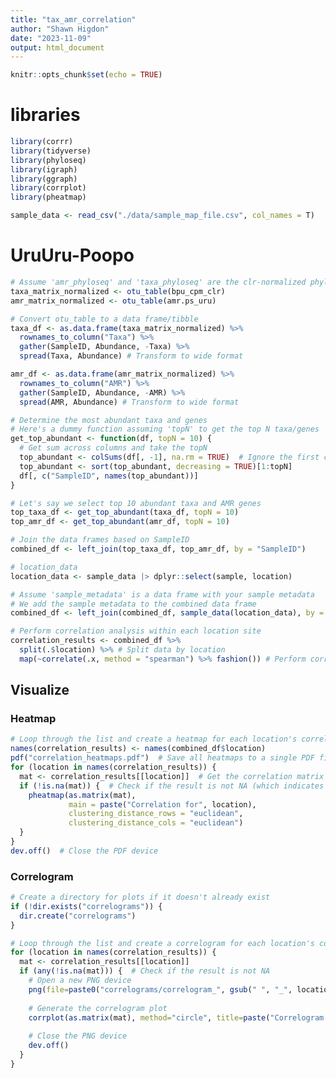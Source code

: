 ```yaml
---
title: "tax_amr_correlation"
author: "Shawn Higdon"
date: "2023-11-09"
output: html_document
---
```


```r
knitr::opts_chunk$set(echo = TRUE)
```

# libraries
```r
library(corrr)
library(tidyverse)
library(phyloseq)
library(igraph)
library(ggraph)
library(corrplot)
library(pheatmap)
```

```r
sample_data <- read_csv("./data/sample_map_file.csv", col_names = T)
```


# UruUru-Poopo

```r
# Assume 'amr_phyloseq' and 'taxa_phyloseq' are the clr-normalized phyloseq objects
taxa_matrix_normalized <- otu_table(bpu_cpm_clr)
amr_matrix_normalized <- otu_table(amr.ps_uru)

# Convert otu_table to a data frame/tibble
taxa_df <- as.data.frame(taxa_matrix_normalized) %>%
  rownames_to_column("Taxa") %>%
  gather(SampleID, Abundance, -Taxa) %>%
  spread(Taxa, Abundance) # Transform to wide format

amr_df <- as.data.frame(amr_matrix_normalized) %>%
  rownames_to_column("AMR") %>%
  gather(SampleID, Abundance, -AMR) %>%
  spread(AMR, Abundance) # Transform to wide format

# Determine the most abundant taxa and genes
# Here's a dummy function assuming 'topN' to get the top N taxa/genes
get_top_abundant <- function(df, topN = 10) {
  # Get sum across columns and take the topN
  top_abundant <- colSums(df[, -1], na.rm = TRUE)  # Ignore the first column, which is the identifier
  top_abundant <- sort(top_abundant, decreasing = TRUE)[1:topN]
  df[, c("SampleID", names(top_abundant))]
}

# Let's say we select top 10 abundant taxa and AMR genes
top_taxa_df <- get_top_abundant(taxa_df, topN = 10)
top_amr_df <- get_top_abundant(amr_df, topN = 10)

# Join the data frames based on SampleID
combined_df <- left_join(top_taxa_df, top_amr_df, by = "SampleID")

# location_data
location_data <- sample_data |> dplyr::select(sample, location)

# Assume 'sample_metadata' is a data frame with your sample metadata
# We add the sample metadata to the combined data frame
combined_df <- left_join(combined_df, sample_data(location_data), by = c("SampleID" = "sample"))

# Perform correlation analysis within each location site
correlation_results <- combined_df %>%
  split(.$location) %>% # Split data by location
  map(~correlate(.x, method = "spearman") %>% fashion()) # Perform correlation and tidy results

```


## Visualize


### Heatmap
```r
# Loop through the list and create a heatmap for each location's correlation matrix
names(correlation_results) <- names(combined_df$location)
pdf("correlation_heatmaps.pdf")  # Save all heatmaps to a single PDF file
for (location in names(correlation_results)) {
  mat <- correlation_results[[location]]  # Get the correlation matrix for the location
  if (!is.na(mat)) {  # Check if the result is not NA (which indicates not enough data)
    pheatmap(as.matrix(mat), 
             main = paste("Correlation for", location),
             clustering_distance_rows = "euclidean",
             clustering_distance_cols = "euclidean")
  }
}
dev.off()  # Close the PDF device

```


### Correlogram
```r

# Create a directory for plots if it doesn't already exist
if (!dir.exists("correlograms")) {
  dir.create("correlograms")
}

# Loop through the list and create a correlogram for each location's correlation matrix
for (location in names(correlation_results)) {
  mat <- correlation_results[[location]]
  if (any(!is.na(mat))) {  # Check if the result is not NA
    # Open a new PNG device
    png(file=paste0("correlograms/correlogram_", gsub(" ", "_", location), ".png"), width=800, height=800)
    
    # Generate the correlogram plot
    corrplot(as.matrix(mat), method="circle", title=paste("Correlogram for", location))
    
    # Close the PNG device
    dev.off()
  }
}

```

